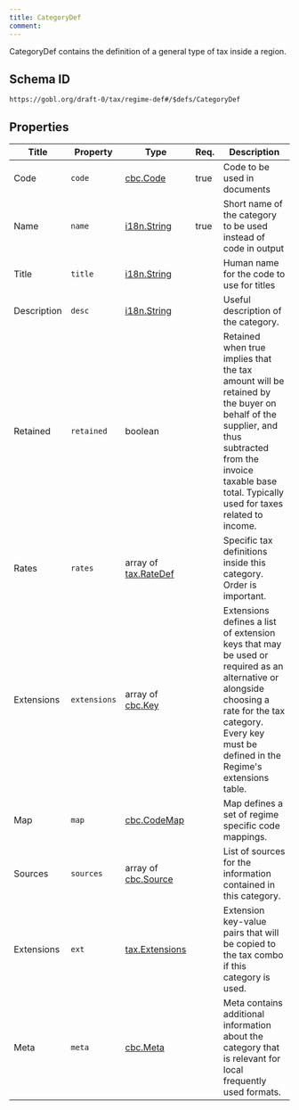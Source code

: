 ```yaml
---
title: CategoryDef
comment: 
---
```


CategoryDef contains the definition of a general type of tax inside a region.

## Schema ID

`https://gobl.org/draft-0/tax/regime-def#/$defs/CategoryDef`

## Properties

| Title       | Property     | Type                                          | Req. | Description                                                                                                                                                                                                  |
|-------------|--------------|-----------------------------------------------|------|--------------------------------------------------------------------------------------------------------------------------------------------------------------------------------------------------------------|
| Code        | `code`       | [cbc.Code](/draft-0/cbc/code)                 | true | Code to be used in documents                                                                                                                                                                                 |
| Name        | `name`       | [i18n.String](/draft-0/i18n/string)           | true | Short name of the category to be used instead of code in output                                                                                                                                              |
| Title       | `title`      | [i18n.String](/draft-0/i18n/string)           |      | Human name for the code to use for titles                                                                                                                                                                    |
| Description | `desc`       | [i18n.String](/draft-0/i18n/string)           |      | Useful description of the category.                                                                                                                                                                          |
| Retained    | `retained`   | boolean                                       |      | Retained when true implies that the tax amount will be retained by the buyer on behalf of the supplier, and thus subtracted from the invoice taxable base total. Typically used for taxes related to income. |
| Rates       | `rates`      | array of [tax.RateDef](/draft-0/tax/rate_def) |      | Specific tax definitions inside this category. Order is important.                                                                                                                                           |
| Extensions  | `extensions` | array of [cbc.Key](/draft-0/cbc/key)          |      | Extensions defines a list of extension keys that may be used or required as an alternative or alongside choosing a rate for the tax category. Every key must be defined in the Regime's extensions table.    |
| Map         | `map`        | [cbc.CodeMap](/draft-0/cbc/code_map)          |      | Map defines a set of regime specific code mappings.                                                                                                                                                          |
| Sources     | `sources`    | array of [cbc.Source](/draft-0/cbc/source)    |      | List of sources for the information contained in this category.                                                                                                                                              |
| Extensions  | `ext`        | [tax.Extensions](/draft-0/tax/extensions)     |      | Extension key-value pairs that will be copied to the tax combo if this category is used.                                                                                                                     |
| Meta        | `meta`       | [cbc.Meta](/draft-0/cbc/meta)                 |      | Meta contains additional information about the category that is relevant for local frequently used formats.                                                                                                  |

